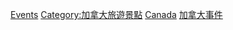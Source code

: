 [[Category:加拿大娛樂|Events]]
[[Category:加拿大旅遊景點|Category:加拿大旅遊景點]]
[[Category:各國娛樂事件|Canada]]
[[Category:加拿大事件|]]